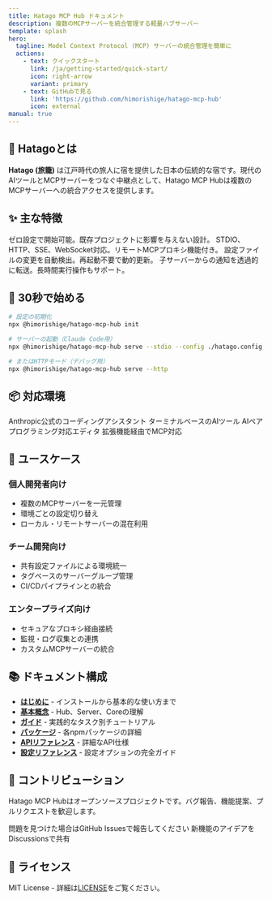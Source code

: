 ```yaml
---
title: Hatago MCP Hub ドキュメント
description: 複数のMCPサーバーを統合管理する軽量ハブサーバー
template: splash
hero:
  tagline: Model Context Protocol (MCP) サーバーの統合管理を簡単に
  actions:
    - text: クイックスタート
      link: /ja/getting-started/quick-start/
      icon: right-arrow
      variant: primary
    - text: GitHubで見る
      link: 'https://github.com/himorishige/hatago-mcp-hub'
      icon: external
manual: true
---
```



## 🏮 Hatagoとは

**Hatago (旅籠)** は江戸時代の旅人に宿を提供した日本の伝統的な宿です。現代のAIツールとMCPサーバーをつなぐ中継点として、Hatago MCP Hubは複数のMCPサーバーへの統合アクセスを提供します。

## ✨ 主な特徴

<CardGrid stagger>
  <Card title="🎯 シンプル＆軽量" icon="rocket">
    ゼロ設定で開始可能。既存プロジェクトに影響を与えない設計。
  </Card>
  <Card title="🔌 豊富な接続性" icon="puzzle">
    STDIO、HTTP、SSE、WebSocket対応。リモートMCPプロキシ機能付き。
  </Card>
  <Card title="🔥 ホットリロード" icon="refresh">
    設定ファイルの変更を自動検出。再起動不要で動的更新。
  </Card>
  <Card title="📊 進捗通知" icon="information">
    子サーバーからの通知を透過的に転送。長時間実行操作もサポート。
  </Card>
</CardGrid>

## 🚀 30秒で始める

```bash
# 設定の初期化
npx @himorishige/hatago-mcp-hub init

# サーバーの起動（Claude Code用）
npx @himorishige/hatago-mcp-hub serve --stdio --config ./hatago.config.json

# またはHTTPモード（デバッグ用）
npx @himorishige/hatago-mcp-hub serve --http
```

## 📦 対応環境

<CardGrid>
  <Card title="Claude Code" icon="laptop">
    Anthropic公式のコーディングアシスタント
  </Card>
  <Card title="Codex CLI" icon="terminal">
    ターミナルベースのAIツール
  </Card>
  <Card title="Cursor / Windsurf" icon="pencil">
    AIペアプログラミング対応エディタ
  </Card>
  <Card title="VS Code" icon="seti:config">
    拡張機能経由でMCP対応
  </Card>
</CardGrid>

## 🎯 ユースケース

### 個人開発者向け

- 複数のMCPサーバーを一元管理
- 環境ごとの設定切り替え
- ローカル・リモートサーバーの混在利用

### チーム開発向け

- 共有設定ファイルによる環境統一
- タグベースのサーバーグループ管理
- CI/CDパイプラインとの統合

### エンタープライズ向け

- セキュアなプロキシ経由接続
- 監視・ログ収集との連携
- カスタムMCPサーバーの統合

## 📚 ドキュメント構成

- **[はじめに](/ja/getting-started/quick-start/)** - インストールから基本的な使い方まで
- **[基本概念](/ja/concepts/)** - Hub、Server、Coreの理解
- **[ガイド](/ja/guides/)** - 実践的なタスク別チュートリアル
- **[パッケージ](/ja/packages/)** - 各npmパッケージの詳細
- **[APIリファレンス](/ja/reference/api/)** - 詳細なAPI仕様
- **[設定リファレンス](/ja/reference/config/)** - 設定オプションの完全ガイド

## 🤝 コントリビューション

Hatago MCP Hubはオープンソースプロジェクトです。バグ報告、機能提案、プルリクエストを歓迎します。

<CardGrid>
  <Card title="バグを報告" icon="bug" href="https://github.com/himorishige/hatago-mcp-hub/issues">
    問題を見つけた場合はGitHub Issuesで報告してください
  </Card>
  <Card
    title="機能を提案"
    icon="lightbulb"
    href="https://github.com/himorishige/hatago-mcp-hub/discussions"
  >
    新機能のアイデアをDiscussionsで共有
  </Card>
</CardGrid>

## 📄 ライセンス

MIT License - 詳細は[LICENSE](https://github.com/himorishige/hatago-mcp-hub/blob/main/LICENSE)をご覧ください。

